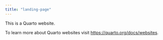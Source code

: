 ```yaml
---
title: "landing-page"
---
```


This is a Quarto website.

To learn more about Quarto websites visit <https://quarto.org/docs/websites>.

